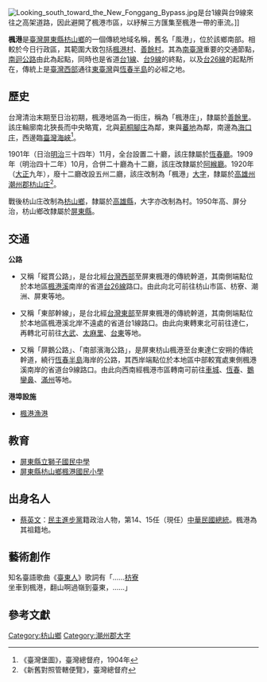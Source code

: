 {{noteTA　
|1 = zh-cn:庄; zh-hk:庄; zh-tw:庄;
}}
{{Infobox Hokkien name
| title      = 楓港
| hanji      = 楓港
| poj        = Hong-káng
| hanlo      = 
| tl         = 
| bp         = 
| hokkienipa = 
| lm         = 
| image      = 
| image_size = 
| caption    = 
}}
[[File:Looking_south_toward_the_New_Fonggang_Bypass.jpg|thumb]]是台1線與台9線來往之高架道路，因此避開了楓港市區，以紓解三方匯集至楓港一帶的車流。]]

'''楓港'''是[[臺灣|臺灣]][[屏東縣|屏東縣]][[枋山鄉|枋山鄉]]的一個傳統地域名稱，舊名「風港」，位於該鄉南部。相較於今日行政區，其範圍大致包括[[楓港村|楓港村]]、[[善餘村|善餘村]]。其為[[南臺灣|南臺灣]]重要的交通節點，[[南迴公路|南迴公路]]由此為起點，同時也是省道[[台1線|台1線]]、[[台9線|台9線]]的終點，以及[[台26線|台26線]]的起點所在，傳統上是[[臺灣西部|臺灣西部]]通往[[東臺灣|東臺灣]]與[[恆春半島|恆春半島]]的必經之地。

== 歷史 ==
台灣清治末期至日治初期，楓港地區為一街庄，稱為「楓港庄」，隸屬於[[善餘里|善餘里]]。該庄輪廓南北狹長而中央略寬，北與[[莿桐腳_(屏東縣)|莿桐腳庄]]為鄰，東與[[蕃地_(潮州郡)|蕃地]]為鄰，南邊為[[海口_(屏東縣)|海口庄]]，西邊臨[[臺灣海峽|臺灣海峽]]<ref>《臺灣堡圖》，臺灣總督府，1904年</ref>。

1901年（日治[[明治|明治]]三十四年）11月，全台設置二十廳，該庄隸屬於[[恆春廳|恆春廳]]。1909年（明治四十二年）10月，合併二十廳為十二廳，該庄改隸屬於[[阿緱廳|阿緱廳]]。1920年（[[大正|大正]]九年），廢十二廳改設五州二廳，該庄改制為「楓港」[[大字|大字]]，隸屬於[[高雄州|高雄州]][[潮州郡|潮州郡]][[枋山庄|枋山庄]]<ref>《新舊對照管轄便覽》，臺灣總督府</ref>。

戰後枋山庄改制為[[枋山鄉|枋山鄉]]，隸屬於[[高雄縣|高雄縣]]，大字亦改制為村。1950年高、屏分治，枋山鄉改隸屬於[[屏東縣|屏東縣]]。

==交通==
'''公路'''
*{{Jct|country=TWN|PH|1}}又稱「縱貫公路」，是台北經[[台灣西部|台灣西部]]至屏東楓港的傳統幹道，其南側端點位於本地區[[楓港溪|楓港溪]]南岸的省道[[台26線|台26線]]路口。由此向北可前往枋山市區、枋寮、潮洲、屏東等地。
*{{Jct|country=TWN|PH|9}}又稱「東部幹線」，是台北經[[台灣東部|台灣東部]]至屏東楓港的傳統幹道，其南側端點位於本地區楓港溪北岸不遠處的省道台1線路口。由此向東轉東北可前往達仁，再轉北可前往[[大武鄉_(台灣)|大武]]、[[太麻里鄉|太麻里]]、[[台東市|台東]]等地。
*{{Jct|country=TWN|PH|26}}又稱「屏鵝公路」、「南部濱海公路」，是屏東枋山楓港至台東達仁安朔的傳統幹道，繞行[[恆春半島|恆春半島]]海岸的公路，其西岸端點位於本地區中部較寬處東側楓港溪南岸的省道台9線路口。由此向西南經楓港市區轉南可前往[[車城鄉_(臺灣)|車城]]、[[恆春鎮|恆春]]、[[鵝鑾鼻|鵝鑾鼻]]、[[滿州鄉|滿州]]等地。

'''港埠設施'''
*[[楓港漁港|楓港漁港]]

== 教育 ==
* [http://www.stjh.ptc.edu.tw/ 屏東縣立獅子國民中學] {{Wayback|url=http://www.stjh.ptc.edu.tw/ |date=20090503142903 }}
* [http://www.fkps.ptc.edu.tw/ 屏東縣枋山鄉楓港國民小學] {{Wayback|url=http://www.fkps.ptc.edu.tw/ |date=20191228213309 }}

==出身名人==
* [[蔡英文|蔡英文]]：[[民主進步黨|民主進步黨]]籍政治人物，第14、15任（現任）[[中華民國總統|中華民國總統]]。楓港為其祖籍地。

== 藝術創作 ==
知名臺語歌曲《[[臺東人|臺東人]]》歌詞有「……[[枋寮鄉|枋寮]]坐車到楓港，翻山啊過嶺到臺東，……」

==參考文獻==
{{reflist}}

{{潮州郡}}

[[Category:枋山鄉|Category:枋山鄉]]
[[Category:潮州郡大字|Category:潮州郡大字]]